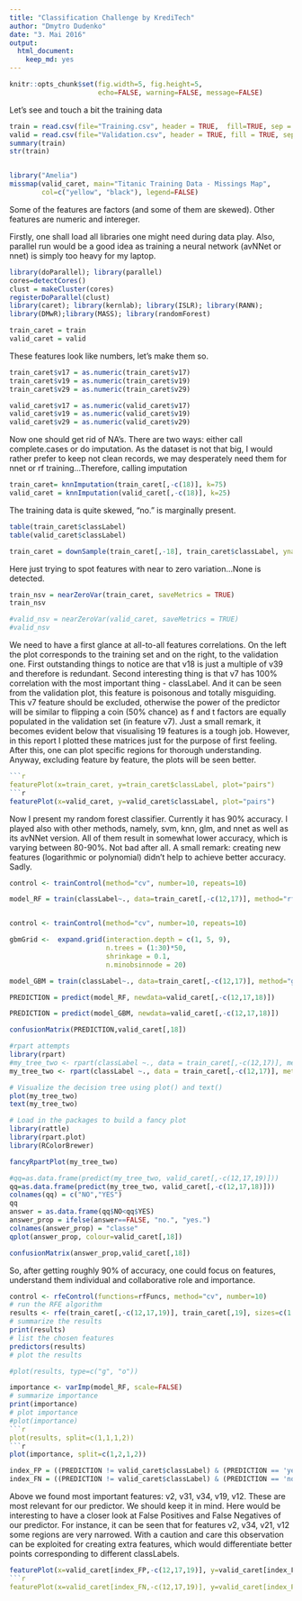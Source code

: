 ```yaml
---
title: "Classification Challenge by KrediTech"
author: "Dmytro Dudenko"
date: "3. Mai 2016"
output: 
  html_document: 
    keep_md: yes
---
```



```r
knitr::opts_chunk$set(fig.width=5, fig.height=5,
                      echo=FALSE, warning=FALSE, message=FALSE)

```

Let's see and touch a bit the training data

```r


train = read.csv(file="Training.csv", header = TRUE,  fill=TRUE, sep = ';')
valid = read.csv(file="Validation.csv", header = TRUE, fill = TRUE, sep = ';')
summary(train)
str(train)


library("Amelia")
missmap(valid_caret, main="Titanic Training Data - Missings Map", 
        col=c("yellow", "black"), legend=FALSE)
```
Some of the features are factors (and some of them are skewed).
Other features are numeric and intereger.

Firstly, one shall load all libraries one might need during data play.
Also, parallel run would be a good idea as training a neural network (avNNet or nnet) is simply too heavy for my laptop.

```r
library(doParallel); library(parallel)
cores=detectCores()
clust = makeCluster(cores)
registerDoParallel(clust)
library(caret); library(kernlab); library(ISLR); library(RANN);
library(DMwR);library(MASS); library(randomForest)

train_caret = train
valid_caret = valid

```
These features look like numbers, let's make them so.

```r
train_caret$v17 = as.numeric(train_caret$v17)
train_caret$v19 = as.numeric(train_caret$v19)
train_caret$v29 = as.numeric(train_caret$v29)

valid_caret$v17 = as.numeric(valid_caret$v17)
valid_caret$v19 = as.numeric(valid_caret$v19)
valid_caret$v29 = as.numeric(valid_caret$v29)

```

Now one should get rid of NA's. There are two ways: either call complete.cases or do imputation.
As the dataset is not that big, I would rather prefer to keep not clean records, we may desperately need them for nnet or rf training...Therefore, calling imputation

```r

train_caret= knnImputation(train_caret[,-c(18)], k=75)
valid_caret = knnImputation(valid_caret[,-c(18)], k=25)

```

The training data is quite skewed, "no." is marginally present.

```r

table(train_caret$classLabel)
table(valid_caret$classLabel)

train_caret = downSample(train_caret[,-18], train_caret$classLabel, yname = "classLabel")

```

Here just trying to spot features with near to zero variation...None is detected.

```r

train_nsv = nearZeroVar(train_caret, saveMetrics = TRUE)
train_nsv

#valid_nsv = nearZeroVar(valid_caret, saveMetrics = TRUE)
#valid_nsv

```

We need to have a first glance at all-to-all features correlations.
On the left the plot corresponds to the training set and on the right, to the validation one.
First outstanding things to notice are that v18 is just a multiple of v39 and therefore is redundant.
Second interesting thing is that v7 has 100% correlation with the most important thing - classLabel.
And it can be seen from the validation plot, this feature is poisonous and totally misguiding.
This v7 feature should be excluded, otherwise the power of the predictor will be similar to flipping a coin (50% chance) as f and t factors are equally populated in the validation set (in feature v7).
Just a small remark, it becomes evident below that visualising 19 features is a tough job.
However, in this report I plotted these matrices just for the purpose of first feeling.
After this, one can plot specific regions for thorough understanding.
Anyway, excluding feature by feature, the plots will be seen better.

```r

```r
featurePlot(x=train_caret, y=train_caret$classLabel, plot="pairs")
```r
featurePlot(x=valid_caret, y=valid_caret$classLabel, plot="pairs")
```

Now I present my random forest classifier. Currently it has 90% accuracy.
I played also with other methods, namely, svm, knn, glm, and nnet as well as its avNNet version.
All of them result in somewhat lower accuracy, which is varying between 80-90%.
Not bad after all.
A small remark: creating new features (logarithmic or polynomial) didn't help to achieve better accuracy.
Sadly.

```r
control <- trainControl(method="cv", number=10, repeats=10)

model_RF = train(classLabel~., data=train_caret[,-c(12,17)], method="rf", preProcess="range", trControl=control, tuneGrid = expand.grid(.mtry = c(2:6)),  n.tree=188, maxit=2000, importance=TRUE)


control <- trainControl(method="cv", number=10, repeats=10)

gbmGrid <-  expand.grid(interaction.depth = c(1, 5, 9),
                        n.trees = (1:30)*50,
                        shrinkage = 0.1,
                        n.minobsinnode = 20)

model_GBM = train(classLabel~., data=train_caret[,-c(12,17)], method="gbm", trControl=control, tuneGrid=gbmGrid)

PREDICTION = predict(model_RF, newdata=valid_caret[,-c(12,17,18)])

PREDICTION = predict(model_GBM, newdata=valid_caret[,-c(12,17,18)])

confusionMatrix(PREDICTION,valid_caret[,18])

#rpart attempts
library(rpart)
#my_tree_two <- rpart(classLabel ~., data = train_caret[,-c(12,17)], method = "class", control = rpart.control(minsplit = 50, cp = 0))
my_tree_two <- rpart(classLabel ~., data = train_caret[,-c(12,17)], method = "class", control = rpart.control(minsplit = 50, cp = 0))

# Visualize the decision tree using plot() and text()
plot(my_tree_two)
text(my_tree_two)

# Load in the packages to build a fancy plot
library(rattle)
library(rpart.plot)
library(RColorBrewer)

fancyRpartPlot(my_tree_two)

#qq=as.data.frame(predict(my_tree_two, valid_caret[,-c(12,17,19)]))
qq=as.data.frame(predict(my_tree_two, valid_caret[,-c(12,17,18)]))
colnames(qq) = c("NO","YES")
qq
answer = as.data.frame(qq$NO<qq$YES)
answer_prop = ifelse(answer==FALSE, "no.", "yes.")
colnames(answer_prop) = "classe"
qplot(answer_prop, colour=valid_caret[,18])

confusionMatrix(answer_prop,valid_caret[,18])
```

So, after getting roughly 90% of accuracy, one could focus on features, understand them individual and collaborative role and importance.

```r

control <- rfeControl(functions=rfFuncs, method="cv", number=10)
# run the RFE algorithm
results <- rfe(train_caret[,-c(12,17,19)], train_caret[,19], sizes=c(1:16), rfeControl=control)
# summarize the results
print(results)
# list the chosen features
predictors(results)
# plot the results

#plot(results, type=c("g", "o"))

importance <- varImp(model_RF, scale=FALSE)
# summarize importance
print(importance)
# plot importance
#plot(importance)
```r
plot(results, split=c(1,1,1,2))
```r
plot(importance, split=c(1,2,1,2))

index_FP = ((PREDICTION != valid_caret$classLabel) & (PREDICTION == 'yes.'))
index_FN = ((PREDICTION != valid_caret$classLabel) & (PREDICTION == 'no.'))

```

Above we found most important features: v2, v31, v34, v19, v12.
These are most relevant for our predictor. We should keep it in mind.
Here would be interesting to have a closer look at False Positives and False Negatives of our predictor.
For instance, it can be seen that for features v2, v34, v21, v12 some regions are very narrowed.
 With a caution and care this observation can be exploited for creating extra features, which would differentiate better points corresponding to different classLabels.

```r
featurePlot(x=valid_caret[index_FP,-c(12,17,19)], y=valid_caret[index_FP,]$classLabel, plot="pairs")
```r
featurePlot(x=valid_caret[index_FN,-c(12,17,19)], y=valid_caret[index_FN,]$classLabel, plot="pairs")
```


